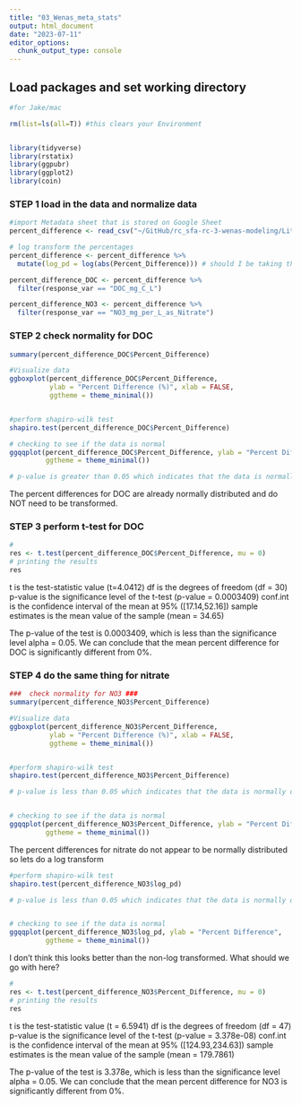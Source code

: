 ```yaml
---
title: "03_Wenas_meta_stats"
output: html_document
date: "2023-07-11"
editor_options: 
  chunk_output_type: console
---
```


## Load packages and set working directory
```r
#for Jake/mac

rm(list=ls(all=T)) #this clears your Environment


library(tidyverse)
library(rstatix)
library(ggpubr)
library(ggplot2)
library(coin)

```


### STEP 1 load in the data and normalize data ###
```r
#import Metadata sheet that is stored on Google Sheet 
percent_difference <- read_csv("~/GitHub/rc_sfa-rc-3-wenas-modeling/Lit_Review_Fig/Output_for_analysis/analyte_table_DOC_no3.csv")

# log transform the percentages 
percent_difference <- percent_difference %>% 
  mutate(log_pd = log(abs(Percent_Difference))) # should I be taking the absolute value of the negative percent_differences?

percent_difference_DOC <- percent_difference %>% 
  filter(response_var == "DOC_mg_C_L")

percent_difference_NO3 <- percent_difference %>% 
  filter(response_var == "NO3_mg_per_L_as_Nitrate")

```

### STEP 2 check normality for DOC ###
```r
summary(percent_difference_DOC$Percent_Difference)

#Visualize data
ggboxplot(percent_difference_DOC$Percent_Difference, 
          ylab = "Percent Difference (%)", xlab = FALSE,
          ggtheme = theme_minimal())


#perform shapiro-wilk test
shapiro.test(percent_difference_DOC$Percent_Difference)

# checking to see if the data is normal 
ggqqplot(percent_difference_DOC$Percent_Difference, ylab = "Percent Difference",
         ggtheme = theme_minimal())

# p-value is greater than 0.05 which indicates that the data is normally distributed

```

The percent differences for DOC are already normally distributed and do NOT need to be transformed. 

### STEP 3 perform t-test for DOC ###
```r
# 
res <- t.test(percent_difference_DOC$Percent_Difference, mu = 0)
# printing the results
res

```
t is the test-statistic value (t=4.0412)
df is the degrees of freedom (df = 30)
p-value is the significance level of the t-test (p-value = 0.0003409)
conf.int is the confidence interval of the mean at 95% ([17.14,52.16])
sample estimates is the mean value of the sample (mean = 34.65)

The p-value of the test is 0.0003409, which is less than the significance level alpha = 0.05. We can conclude that the mean percent difference for DOC is significantly different from 0%. 

### STEP 4 do the same thing for nitrate  ###

```r
###  check normality for NO3 ###
summary(percent_difference_NO3$Percent_Difference)

#Visualize data
ggboxplot(percent_difference_NO3$Percent_Difference, 
          ylab = "Percent Difference (%)", xlab = FALSE,
          ggtheme = theme_minimal())


#perform shapiro-wilk test
shapiro.test(percent_difference_NO3$Percent_Difference)

# p-value is less than 0.05 which indicates that the data is normally distributed


# checking to see if the data is normal 
ggqqplot(percent_difference_NO3$Percent_Difference, ylab = "Percent Difference",
         ggtheme = theme_minimal())
```

The percent differences for nitrate do not appear to be normally distributed so lets do a log transform 

```r
#perform shapiro-wilk test
shapiro.test(percent_difference_NO3$log_pd)

# p-value is less than 0.05 which indicates that the data is normally distributed


# checking to see if the data is normal 
ggqqplot(percent_difference_NO3$log_pd, ylab = "Percent Difference",
         ggtheme = theme_minimal())
```
I don't think this looks better than the non-log transformed. What should we go with here?


```r
# 
res <- t.test(percent_difference_NO3$Percent_Difference, mu = 0)
# printing the results
res

```
t is the test-statistic value (t = 6.5941)
df is the degrees of freedom (df = 47)
p-value is the significance level of the t-test (p-value = 3.378e-08)
conf.int is the confidence interval of the mean at 95% ([124.93,234.63])
sample estimates is the mean value of the sample (mean = 179.7861)

The p-value of the test is 3.378e, which is less than the significance level alpha = 0.05. We can conclude that the mean percent difference for NO3 is significantly different from 0%. 






























